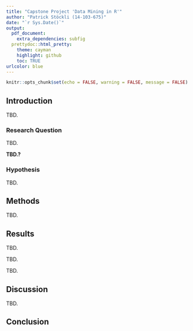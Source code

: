 ```yaml
---
title: "Capstone Project 'Data Mining in R'"
author: "Patrick Stöckli (14-103-675)"
date: "`r Sys.Date()`"
output:
  pdf_document:
    extra_dependencies: subfig
  prettydoc::html_pretty:
    theme: cayman
    highlight: github
    toc: TRUE
urlcolor: blue
---
```


```r
knitr::opts_chunk$set(echo = FALSE, warning = FALSE, message = FALSE)
```

## Introduction

TBD.

### Research Question

TBD.

**TBD.?**

### Hypothesis

TBD.

## Methods

TBD.

## Results

TBD.

TBD. 

TBD. 

## Discussion 

TBD. 

## Conclusion
